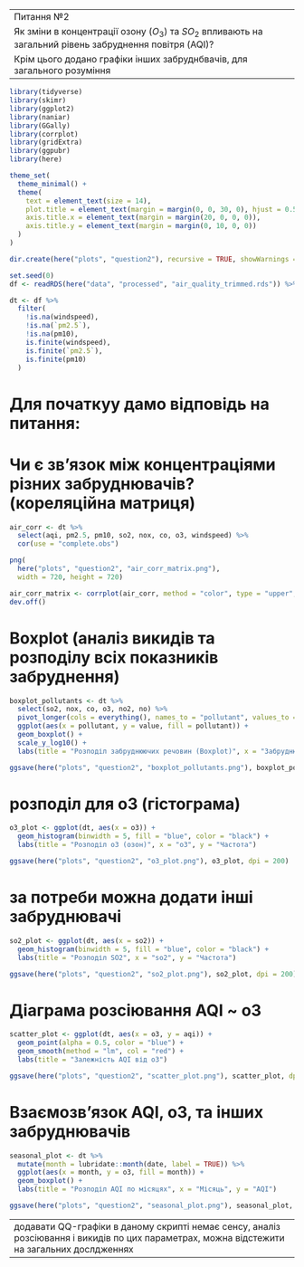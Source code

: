﻿---
Питання №2
Як зміни в концентрації озону ($O_3$)  та $SO_2$ впливають на загальний рівень забруднення повітря (AQI)?
Крім цього додано графіки інших забруднбвачів, для загального розуміння
---

```r
library(tidyverse)
library(skimr)
library(ggplot2)
library(naniar)
library(GGally)
library(corrplot)
library(gridExtra)
library(ggpubr)
library(here)

theme_set(
  theme_minimal() +
  theme(
    text = element_text(size = 14),
    plot.title = element_text(margin = margin(0, 0, 30, 0), hjust = 0.5),
    axis.title.x = element_text(margin = margin(20, 0, 0, 0)),
    axis.title.y = element_text(margin = margin(0, 10, 0, 0))
  )
)

dir.create(here("plots", "question2"), recursive = TRUE, showWarnings = FALSE)
```


```r
set.seed(0)
df <- readRDS(here("data", "processed", "air_quality_trimmed.rds")) %>% slice_sample(n=100000)
```


```r
dt <- df %>%
  filter(
    !is.na(windspeed),
    !is.na(`pm2.5`),
    !is.na(pm10),
    is.finite(windspeed),
    is.finite(`pm2.5`),
    is.finite(pm10)
  )
```


# Для початкуу дамо відповідь на питання:
# Чи є зв’язок між концентраціями різних забруднювачів? (кореляційна матриця)

```r
air_corr <- dt %>%
  select(aqi, pm2.5, pm10, so2, nox, co, o3, windspeed) %>%
  cor(use = "complete.obs")

png(
  here("plots", "question2", "air_corr_matrix.png"), 
  width = 720, height = 720)

air_corr_matrix <- corrplot(air_corr, method = "color", type = "upper", tl.cex = 0.8, addCoef.col = "black")
dev.off()
```

# Boxplot (аналіз викидів та розподілу всіх показників забруднення)

```r
boxplot_pollutants <- dt %>%
  select(so2, nox, co, o3, no2, no) %>%
  pivot_longer(cols = everything(), names_to = "pollutant", values_to = "value") %>%
  ggplot(aes(x = pollutant, y = value, fill = pollutant)) +
  geom_boxplot() +
  scale_y_log10() +
  labs(title = "Розподіл забруднюючих речовин (Boxplot)", x = "Забруднювач", y = "Концентрація (log scale)")

ggsave(here("plots", "question2", "boxplot_pollutants.png"), boxplot_pollutants, dpi = 200)
```

# розподіл для o3 (гістограма)

```r
o3_plot <- ggplot(dt, aes(x = o3)) +
  geom_histogram(binwidth = 5, fill = "blue", color = "black") +
  labs(title = "Розподіл o3 (озон)", x = "о3", y = "Частота")

ggsave(here("plots", "question2", "o3_plot.png"), o3_plot, dpi = 200)
```
# за потреби можна додати інші забруднювачі

```r
so2_plot <- ggplot(dt, aes(x = so2)) +
  geom_histogram(binwidth = 5, fill = "blue", color = "black") +
  labs(title = "Розподіл SO2", x = "so2", y = "Частота")

ggsave(here("plots", "question2", "so2_plot.png"), so2_plot, dpi = 200)
```

# Діаграма розсіювання AQI ~ o3

```r
scatter_plot <- ggplot(dt, aes(x = o3, y = aqi)) +
  geom_point(alpha = 0.5, color = "blue") +
  geom_smooth(method = "lm", col = "red") +
  labs(title = "Залежність AQI від o3")

ggsave(here("plots", "question2", "scatter_plot.png"), scatter_plot, dpi = 200)

```

# Взаємозв’язок AQI, o3, та інших забруднювачів

```r
seasonal_plot <- dt %>%
  mutate(month = lubridate::month(date, label = TRUE)) %>%
  ggplot(aes(x = month, y = o3, fill = month)) +
  geom_boxplot() +
  labs(title = "Розподіл AQI по місяцях", x = "Місяць", y = "AQI")

ggsave(here("plots", "question2", "seasonal_plot.png"), seasonal_plot, dpi = 200)
```

---
додавати QQ-графіки в даному скрипті немає сенсу, аналіз розсіювання і викидів по цих параметрах, можна відстежити на загальних дослдженнях
---